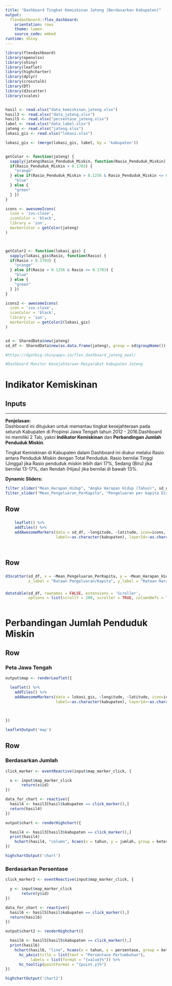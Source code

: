 ---
title: "Dashboard Tingkat Kemiskinan Jateng (Berdasarkan Kabupaten)"
output: 
  flexdashboard::flex_dashboard:
    orientation: rows
    theme: lumen
    source_code: embed
runtime: shiny
---

```{r setup, include=FALSE}
library(flexdashboard)
library(openxlsx)
library(shiny)
library(leaflet)
library(highcharter)
library(dplyr)
library(crosstalk)
library(DT)
library(d3scatter)
library(scales)


hasil <- read.xlsx("data_kemiskinan_jateng.xlsx")
hasil3 <- read.xlsx("data_jateng.xlsx")
hasil5 <- read.xlsx("persentase_jateng.xlsx")
label <- read.xlsx("data_label.xlsx")
jateng <- read.xlsx("jateng.xlsx")
lokasi_gis <- read.xlsx("lokasi.xlsx")

lokasi_gis <- (merge(lokasi_gis, label, by = 'kabupaten'))


getColor <- function(jateng) {
  sapply(jateng$Rasio_Penduduk_Miskin, function(Rasio_Penduduk_Miskin) {
  if(Rasio_Penduduk_Miskin > 0.1703) {
    "orange"
  } else if(Rasio_Penduduk_Miskin > 0.1256 & Rasio_Penduduk_Miskin <= 0.1703) {
    "blue"
  } else {
    "green"
  } })
}

icons <- awesomeIcons(
  icon = 'ios-close',
  iconColor = 'black',
  library = 'ion',
  markerColor = getColor(jateng)
) 



getColor2 <- function(lokasi_gis) {
  sapply(lokasi_gis$Rasio, function(Rasio) {
  if(Rasio > 0.1703) {
    "orange"
  } else if(Rasio > 0.1256 & Rasio <= 0.1703) {
    "blue"
  } else {
    "green"
  } })
}

icons2 <- awesomeIcons(
  icon = 'ios-close',
  iconColor = 'black',
  library = 'ion',
  markerColor = getColor2(lokasi_gis)
)  


sd <- SharedData$new(jateng)
sd_df <- SharedData$new(as.data.frame(jateng), group = sd$groupName())

#https://dgatbig.shinyapps.io/flex_dashboard_jateng_awal/

#Dashboard Monitor Kesejahteraan Masyarakat Kabupaten Jateng

```

Indikator Kemiskinan
=======================================================================

Inputs {.sidebar}
-----------------------------------------------------------------------

---

**Penjelasan:**   
Dashboard ini ditujukan untuk memantau tingkat kesejahteraan pada seluruh Kabupaten di Propinsi Jawa Tengah tahun 2012 - 2016.Dashboard ini memiliki 2 Tab, yakni **Indikator Kemiskinan** dan **Perbandingan Jumlah Penduduk Miskin**. 

Tingkat Kemiskinan di Kabupaten dalam Dashboard ini diukur melalui Rasio antara Penduduk Miskin dengan Total Penduduk. Rasio bernilai Tinggi (Jingga) jika Rasio penduduk miskin lebih dari 17%, Sedang (Biru) jika bernilai 13-17%, dan Rendah (Hijau) jika bernilai di bawah 13%.

**Dynamic Sliders:**  
```{r}


filter_slider("Mean_Harapan_Hidup", "Angka Harapan Hidup (Tahun)", sd_df, column=~Mean_Harapan_Hidup, step = 1)
filter_slider("Mean_Pengeluaran_PerKapita", "Pengeluaran per kapita Disesuaikan (ribu rupiah/orang/tahun)", sd_df, column=~Mean_Pengeluaran_PerKapita)


```


Row {data-height=550}
-------------------------------------

###

```{r}

    leaflet() %>%
    addTiles() %>%
    addAwesomeMarkers(data = sd_df, ~longitude, ~latitude, icon=icons, 
                      label=~as.character(kabupaten), layerId=~as.character(kabupaten), popup = ~as.character(Luas_Wilayah))
                              
                              
```

Row {data-height=450}
-------------------------------------

###

```{r}


d3scatter(sd_df, x = ~Mean_Pengeluaran_PerKapita, y = ~Mean_Harapan_Hidup, color = ~Kategori_Rasio,
          x_label = "Rataan Pengeluaran/Kapita", y_label = "Rataan Harapan Hidup")


```

###

```{r}


datatable(sd_df, rownames = FALSE, extensions = 'Scroller', 
          options = list(scrollY = 200, scroller = TRUE, columnDefs = list(list(className = 'dt-left', targets = 0:3))))



```

Perbandingan Jumlah Penduduk Miskin
=======================================================================

Row
-------------------------------------

### Peta Jawa Tengah

```{r}
output$map <- renderLeaflet({

  leaflet() %>%
    addTiles() %>%
    addAwesomeMarkers(data = lokasi_gis, ~longitude, ~latitude, icon=icons2, 
                      label=~as.character(kabupaten), layerId=~as.character(kabupaten), popup = ~as.character(Luas_Wilayah))

  
  
})

leafletOutput('map')
```

Row
-------------------------------------

### Berdasarkan Jumlah

```{r}

click_marker <- eventReactive(input$map_marker_click, {

  x <- input$map_marker_click
       return(x$id)
})

data_for_chart <- reactive({
  hasil4 <- hasil3[hasil$kabupaten == click_marker(),]
  return(hasil4)
})

output$chart <- renderHighchart({

  hasil4 <- hasil3[hasil3$kabupaten == click_marker(),]
  print(hasil4)
    hchart(hasil4, "column", hcaes(x = tahun, y = jumlah, group = keterangan))
})

highchartOutput('chart')

```

### Berdasarkan Persentase

```{r}
click_marker2 <- eventReactive(input$map_marker_click, {

  y <- input$map_marker_click
       return(y$id)
})

data_for_chart <- reactive({
  hasil6 <- hasil5[hasil$kabupaten == click_marker(),]
  return(hasil6)
})

output$chart2 <- renderHighchart({

  hasil6 <- hasil5[hasil5$kabupaten == click_marker(),]
  print(hasil6)
    hchart(hasil6, "line", hcaes(x = tahun, y = persentase, group = keterangan)) %>% 
      hc_yAxis(title = list(text = "Persentase Pertumbuhan"),
           labels = list(format = "{value}%")) %>% 
      hc_tooltip(pointFormat = "{point.y}%")
})

highchartOutput('chart2')
```